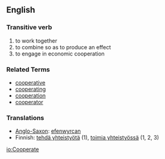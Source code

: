 ==English==
===Transitive verb===
#to work together
#to combine so as to produce an effect
#to engage in economic cooperation

===Related Terms===
*[[cooperative]]
*[[cooperating]]
*[[cooperation]]
*[[cooperator]]

===Translations===
*[[Anglo-Saxon]]: [[efenwyrcan]]
*Finnish: [[tehdä yhteistyötä]] (1), [[toimia yhteistyössä]] (1, 2, 3)

[[io:Cooperate]]